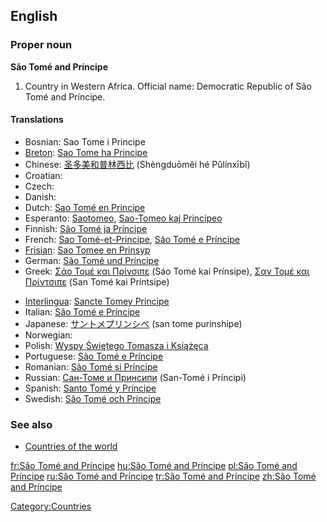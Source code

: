==English==

===Proper noun===
'''São Tomé and Príncipe'''

# Country in Western Africa.  Official name: Democratic Republic of São Tomé and Príncipe.

====Translations====
{{top}}
* Bosnian: Sao Tome i Principe {{m}}
* [[Breton]]: [[Sao Tome ha Principe]]
* Chinese: [[圣多美和普林西比]] (Shèngduōměi hé Pǔlínxībǐ)
* Croatian: {{t-|hr|Sveti Toma i Princip|m}}
* Czech: {{t-|cs|Svatý Tomáš a Princův ostrov|m}}
* Danish: {{t-|da|São Tomé og Príncipe}}
* Dutch: [[Sao Tomé en Principe]]
* Esperanto: [[Saotomeo]], [[Sao-Tomeo kaj Principeo]]
* Finnish: [[São Tomé ja Príncipe]]
* French: [[Sao Tomé-et-Principe]], [[São Tomé e Príncipe]]
* [[Frisian]]: [[Sao Tomee en Prinsyp]]
* German: [[São Tomé und Príncipe]]
* Greek: [[Σάο Τομέ και Πρίνσιπε]] (Sáo Tomé kai Prínsipe), [[Σαν Τομέ και Πρίντσιπε]] (San Tomé kai Príntsipe)
{{mid}}
* [[Interlingua]]: [[Sancte Tomey Principe]]
* Italian: [[São Tomé e Príncipe]]
* Japanese: [[サントメプリンシペ]] (san tome purinshipe)
* Norwegian: {{t-|no|São Tomé og Príncipe}}
* Polish: [[Wyspy Świętego Tomasza i Książęca]]
* Portuguese: [[São Tomé e Príncipe]]
* Romanian: [[São Tomé și Príncipe]]
* Russian: [[Сан-Томе и Принсипи]] (San-Tomé i Príncipi)
* Spanish: [[Santo Tomé y Príncipe]]
* Swedish: [[São Tomé och Príncipe]]
{{bottom}}

===See also===
* [[Appendix:Countries of the world|Countries of the world]]

[[Category:Countries]]

[[fr:São Tomé and Príncipe]]
[[hu:São Tomé and Príncipe]]
[[pl:São Tomé and Príncipe]]
[[ru:São Tomé and Príncipe]]
[[tr:São Tomé and Príncipe]]
[[zh:São Tomé and Príncipe]]